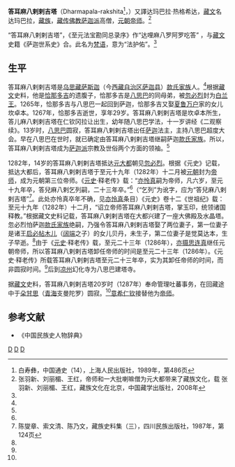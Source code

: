 '''答耳麻八剌剌吉塔'''（Dharmapala-rakshita<ref name=bai>白寿彝，中国通史（14），上海人民出版社，1989年，第486页</ref>，{{bd|1268年||1287年|}}）又譯达玛巴拉·热格希达，[[藏文|藏文]]名达玛巴拉，[[藏族|藏族]]，[[藏传佛教|藏传佛教]][[萨迦派|萨迦派]]高僧，[[元朝|元朝]][[帝师|帝师]]。<ref name=zhang>张羽新、刘丽楣、王红，帝师和一大批喇嘛僧为元大都带来了藏族文化，载 张羽新、刘丽楣、王红，藏族文化在北京，中国藏学出版社，2008年</ref>

“答耳麻八剌剌吉塔”，《至元法宝勘同总录序》作“达哩麻八罗阿罗吃答” ，与[[藏文|藏文]]史籍《萨迦世系史》合。此名为[[梵语|梵语]]，意为“法护佑”。<ref name=chensuochen/>

==生平==
答耳麻八剌剌吉塔是[[乌思藏|乌思藏]][[萨斯迦|萨斯迦]]（今[[西藏自治区|西藏自治区]][[萨迦县|萨迦县]]）[[款氏家族|款氏家族]]人。<ref name=bai/>根据[[藏文|藏文]]史料，他是[[恰那多吉|恰那多吉]]的遗腹子，恰那多吉是[[八思巴|八思巴]]的同母弟，被[[忽必烈|忽必烈]]封为[[白兰王|白兰王]]。1265年，恰那多吉与八思巴一起回到萨迦，恰那多吉又娶[[夏鲁万户|夏鲁万户]]家的女儿坎卓本。1267年，恰那多吉逝世，享年29岁。答耳麻八剌剌吉塔是坎卓本所生，答儿麻八剌剌吉塔在仁钦冈拉让出生，幼年随八思巴学法，十一岁讲经《二观察续》。13岁时，[[八思巴|八思巴]]圆寂，答耳麻八剌剌吉塔出任[[萨迦寺|萨迦]]法主，主持八思巴超度大会。早在八思巴在世时，就已确定由答耳麻八剌剌吉塔继嗣萨迦[[款氏家族|款氏家族]]。所以，答耳麻八剌剌吉塔成为[[萨迦派|萨迦派]]宗教及世俗两个方面的领袖。<ref name=zhang/>

1282年，14岁的答耳麻八剌剌吉塔抵达[[元大都|元大都]]朝见[[忽必烈|忽必烈]]。根据《元史》记载，抵达大都后，答耳麻八剌剌吉塔于至元十九年（1282年）十二月被[[元朝|元朝]]封为[[帝师|帝师]]，成为元朝第三位帝师。《[[元史|元史]]·释老传》载：“[[亦怜真_(元朝帝师)|亦怜真]]嗣为帝师，凡六岁，至元十九年卒，答兒麻八剌乞列嗣，二十三年卒。”<ref name=zhang/>（“乞列”为讹字，应为“答兒麻八剌剌吉塔”<ref name=chensuochen>陈燮章、索文清、陈乃文，藏族史料集（三），四川民族出版社，1987年，第124页</ref>。此处亦怜真卒年不确，见[[亦怜真_(元朝帝师)|亦怜真]]条目）《元史》卷十二《世祖纪》载：至元十九年（1282年）十二月，“诏立帝师答耳麻八剌剌吉塔，掌玉印，统领诸国释教。”根据藏文史料记载，答耳麻八剌剌吉塔在大都兴建了一座大佛殿及水晶塔。忽必烈怕萨迦[[款氏家族|款氏家族]]绝嗣，乃强令答耳麻八剌剌吉塔娶了两位妻子，第一位妻子是诸王[[启必帖木儿|启必帖木儿]]（[[阔端|阔端]]之子）的女儿贝丹，未生子，第二位妻子是觉莫达本，生子早逝。<ref name=zhang/>由于《[[元史|元史]]·释老传》载，至元二十三年（1286年），[[亦摄思连真|亦摄思连真]]继任元朝帝师，所以答耳麻八剌剌吉塔卸任帝师的时间是至元二十三年（1286年）。《元史·释老传》所载答耳麻八剌剌吉塔至元二十三年卒，实为其卸任帝师的时间，而非圆寂时间。<ref name=bai/>后到[[凉州|凉州]]幻化寺为八思巴建塔寺。

据[[藏文|藏文]]史料，答耳麻八剌剌吉塔20岁时（1287年）奉命管理吐蕃事务，在回藏途中于[[朵甘思|朵甘思]]（[[青海|青海]]支曼陀罗）圆寂。<ref name=zhang/>[[意希仁钦|意希仁钦]]接替他为[[帝师|帝师]]。


==参考文献==
{{reflist}}
*《中国民族史人物辞典》

{{start box}}
{{s-hou|第九世萨迦法王·达玛巴拉||1268年||1287年}}
{{succession box|[[八思巴|八思巴]]|[[夏巴·嘉央仁钦坚赞|夏巴·嘉央仁钦坚赞]]|[[萨迦法王|萨迦法王]]|1280年—1282年}}
{{s-before|[[亦怜真_(元朝帝师)|亦怜真 (元朝帝师)]]}}
{{s-title|[[元朝|元朝]][[帝师|帝师]]|1282年—1286年}}
{{s-after|[[意希仁钦|意希仁钦]]}}
{{end box}}

[[Category:薩迦派人物|D]]
[[Category:元朝帝师|D]]
[[Category:萨迦人|D]]